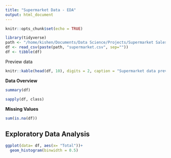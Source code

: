 ```yaml
---
title: "Supermarket Data - EDA"
output: html_document
---
```


```r
knitr::opts_chunk$set(echo = TRUE)

library(tidyverse)
path <- "/home/kishen/Documents/Data Science/Projects/Supermarket Sales Segmentation/Data/"
df <- read_csv(paste(path, "supermarket.csv", sep=""))
df <- tibble(df)
```


Preview data
```r
knitr::kable(head(df, 10), digits = 2, caption = "Supermarket data preview")
```


**Data Overview**
```r
summary(df)
```

```r
sapply(df, class)
```

**Missing Values**
```r
sum(is.na(df))
```
## Exploratory Data Analysis
```r
ggplot(data= df, aes(x= "Total"))+
  geom_histogram(binwidth = 0.5)
```

